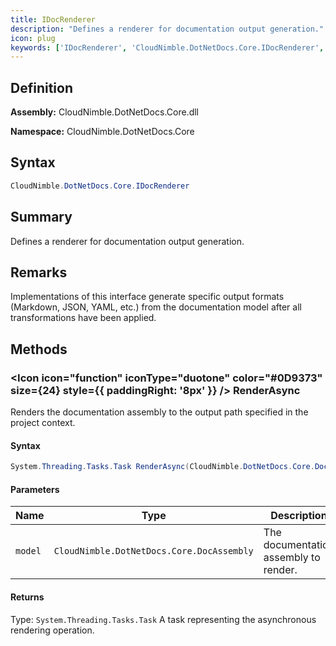 ```yaml
---
title: IDocRenderer
description: "Defines a renderer for documentation output generation."
icon: plug
keywords: ['IDocRenderer', 'CloudNimble.DotNetDocs.Core.IDocRenderer', 'CloudNimble.DotNetDocs.Core', 'interface']
---
```


## Definition

**Assembly:** CloudNimble.DotNetDocs.Core.dll

**Namespace:** CloudNimble.DotNetDocs.Core

## Syntax

```csharp
CloudNimble.DotNetDocs.Core.IDocRenderer
```

## Summary

Defines a renderer for documentation output generation.

## Remarks

Implementations of this interface generate specific output formats (Markdown, JSON, YAML, etc.)
            from the documentation model after all transformations have been applied.

## Methods

### <Icon icon="function" iconType="duotone" color="#0D9373" size={24} style={{ paddingRight: '8px' }} />  RenderAsync

Renders the documentation assembly to the output path specified in the project context.

#### Syntax

```csharp
System.Threading.Tasks.Task RenderAsync(CloudNimble.DotNetDocs.Core.DocAssembly model)
```

#### Parameters

| Name | Type | Description |
|------|------|-------------|
| `model` | `CloudNimble.DotNetDocs.Core.DocAssembly` | The documentation assembly to render. |

#### Returns

Type: `System.Threading.Tasks.Task`
A task representing the asynchronous rendering operation.


